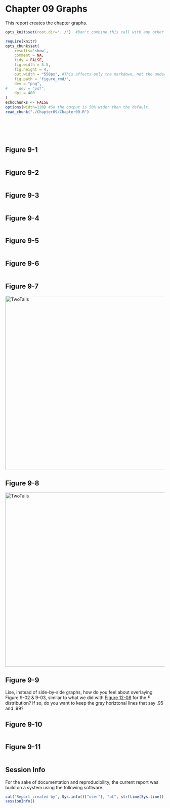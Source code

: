 Chapter 09 Graphs
=================================================
This report creates the chapter graphs.

<!--  Set the working directory to the repository's base directory; this assumes the report is nested inside of only one directory.-->
```r
opts_knit$set(root.dir='../')  #Don't combine this call with any other chunk -especially one that uses file paths.
```

<!-- Set the report-wide options, and point to the external code file. -->
```r
require(knitr)
opts_chunk$set(
    results='show', 
    comment = NA, 
    tidy = FALSE,
    fig.width = 5.5, 
    fig.height = 4, 
    out.width = "550px", #This affects only the markdown, not the underlying png file.  The height will be scaled appropriately.
    fig.path = 'figure_rmd/',     
    dev = "png",
#     dev = "pdf",
    dpi = 400
)
echoChunks <- FALSE
options(width=120) #So the output is 50% wider than the default.
read_chunk("./Chapter09/Chapter09.R") 
```
<!-- Load the packages.  Suppress the output when loading packages. --> 
```r
```

<!-- Load any Global functions and variables declared in the R file.  Suppress the output. --> 
```r
```

<!-- Declare any global functions specific to a Rmd output.  Suppress the output. --> 
```r
```

<!-- Load the datasets. -->
```r
```

<!-- Tweak the datasets. -->
```r
```

## Figure 9-1
```r
```

## Figure 9-2
```r
```

## Figure 9-3
```r
```

## Figure 9-4
```r
```

## Figure 9-5
```r
```

## Figure 9-6
```r
```

## Figure 9-7
<img src="./../Chapter08/figure_rmd/Figure08_07.png" alt="TwoTails" style="width: 550px;"/>

## Figure 9-8
<img src="./../Chapter08/figure_rmd/Figure08_02.png" alt="TwoTails" style="width: 550px;"/>

## Figure 9-9
Lise, instead of side-by-side graphs, how do you feel about overlaying Figure 9-02 & 9-03, similar to what we did with [Figure 12-08](https://github.com/OuhscBbmc/DeSheaToothakerIntroStats/blob/master/Chapter12/figure_rmd/Figure12_08.png) for the *F* distribution?  If so, do you want to keep the gray horiztonal lines that say .95 and .99?

## Figure 9-10
```r
```

## Figure 9-11
```r
```

## Session Info
For the sake of documentation and reproducibility, the current report was build on a system using the following software.

```r
cat("Report created by", Sys.info()["user"], "at", strftime(Sys.time(), "%F, %T %z"))
sessionInfo()
```
